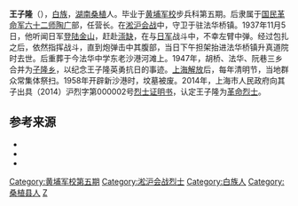 '''王子隆'''（{{bd|1906年|12月29日|1937年|11月5日}}），[[白族|白族]]，[[湖南|湖南]][[桑植|桑植]]人。毕业于[[黄埔军校|黄埔军校]]步兵科第五期。后隶属于[[国民革命军六十二师|国民革命军六十二师]][[陶广|陶广]]部，任营长。在[[淞沪会战|淞沪会战]]中，守卫于驻法华桥镇。1937年11月5日，他听闻日军[[金山衛戰鬥|登陆金山]]，赶赴[[漴缺|漴缺]]，在与[[日军|日军]]战斗中，不幸左臂中弹。经过包扎之后，依然指挥战斗，直到炮弹击中其腹部，当日下午担架抬进法华桥镇升真道院时去世。后重葬于今法华中学东老沙港河滩上。1947年，胡桥、法华、阮巷三乡合并为[[子隆乡|子隆乡]]，以纪念王子隆英勇抗日的事迹。[[上海解放|上海解放]]后，每年清明节，当地群众常集体祭扫。1958年开辟新沙港时，坟墓被废。2014年，上海市人民政府向其子出具（2014）沪烈字第000002号[[烈士证明书|烈士证明书]]，认定王子隆为[[革命烈士|革命烈士]]。

== 参考来源 ==
* {{cite book |author1=中共上海市奉贤区委党史研究室 |author2=上海市奉贤区人民政府地方志办公室 |author3=上海市奉贤区档案局 |title=古华乡贤 |date=2010 |publisher=上海辞书出版社 |location=上海 |isbn=978-7-5326-3281-7 |accessdate=2018-09-23 |chapter=抗日志士王子隆}}
* {{cite book |author1=上海市奉贤县县志修编委员会 |title=奉贤县志 |date=1987 |publisher=上海人民出版社 |location=上海 |isbn=7-208-00027-1 |url=http://shtong.gov.cn/newsite/node2/node4/node2250/node4422/node7518/node9077/node34166/userobject1ai16297.html |accessdate=2018-09-23 |chapter=军界 |archive-date=2016-04-26 |archive-url=https://web.archive.org/web/20160426193939/http://www.shtong.gov.cn/Newsite/node2/node4/node2250/node4422/node7518/node9077/node34166/userobject1ai16297.html |dead-url=no }}
* {{cite book |author1=上海市金山县县志编纂委员会 |title=金山县志 |date=1990 |publisher=上海人民出版社 |location=上海 |isbn=7-208-00914-7 |url=http://shtong.gov.cn/newsite/node2/node4/node2250/node3937/node6027/node62219/node63577/userobject1ai51405.html |accessdate=2018-09-23 |chapter=王子隆 |archive-date=2016-04-26 |archive-url=https://web.archive.org/web/20160426173149/http://www.shtong.gov.cn/Newsite/node2/node4/node2250/node3937/node6027/node62219/node63577/userobject1ai51405.html |dead-url=no }}

{{DEFAULTSORT:W}}
[[Category:黄埔军校第五期|Category:黄埔军校第五期]]
[[Category:淞沪会战烈士|Category:淞沪会战烈士]]
[[Category:白族人|Category:白族人]]
[[Category:桑植县人|Category:桑植县人]]
[[Category:王姓|Z]]
